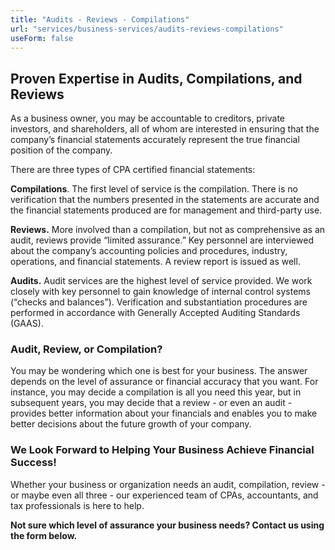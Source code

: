 ```yaml
---
title: "Audits - Reviews - Compilations"
url: "services/business-services/audits-reviews-compilations"
useForm: false
---
```


**Proven Expertise in Audits, Compilations, and Reviews**
---------------------------------------------------------

As a business owner, you may be accountable to creditors, private investors, and shareholders, all of whom are interested in ensuring that the company’s financial statements accurately represent the true financial position of the company.

There are three types of CPA certified financial statements:

**Compilations**. The first level of service is the compilation. There is no verification that the numbers presented in the statements are accurate and the financial statements produced are for management and third-party use.

**Reviews.** More involved than a compilation, but not as comprehensive as an audit, reviews provide “limited assurance.” Key personnel are interviewed about the company’s accounting policies and procedures, industry, operations, and financial statements. A review report is issued as well.

**Audits.** Audit services are the highest level of service provided. We work closely with key personnel to gain knowledge of internal control systems (“checks and balances”). Verification and substantiation procedures are performed in accordance with Generally Accepted Auditing Standards (GAAS).

### Audit, Review, or Compilation?

You may be wondering which one is best for your business. The answer depends on the level of assurance or financial accuracy that you want. For instance, you may decide a compilation is all you need this year, but in subsequent years, you may decide that a review - or even an audit - provides better information about your financials and enables you to make better decisions about the future growth of your company. 

### We Look Forward to Helping Your Business Achieve Financial Success!

Whether your business or organization needs an audit, compilation, review - or maybe even all three - our experienced team of CPAs, accountants, and tax professionals is here to help.

**Not sure which level of assurance your business needs? Contact us using the form below.**

